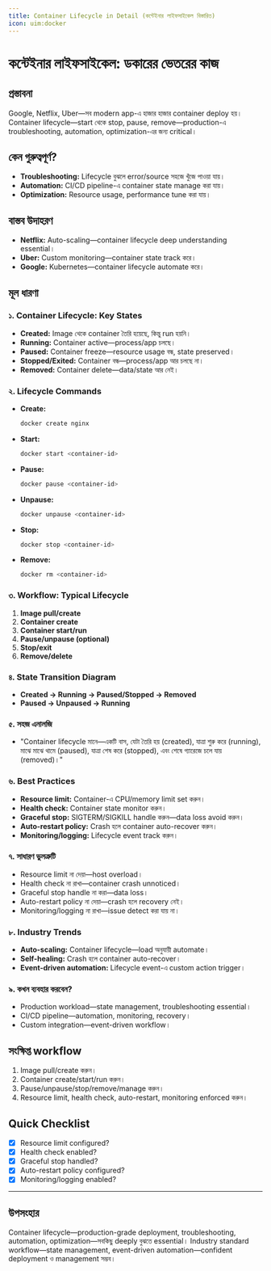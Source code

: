 ```yaml
---
title: Container Lifecycle in Detail (কন্টেইনার লাইফসাইকেল বিস্তারিত)
icon: uim:docker
---
```


# কন্টেইনার লাইফসাইকেল: ডকারের ভেতরের কাজ

## প্রস্তাবনা

Google, Netflix, Uber—সব modern app-এ হাজার হাজার container deploy হয়। Container lifecycle—start থেকে stop, pause, remove—production-এ troubleshooting, automation, optimization-এর জন্য critical।

## কেন গুরুত্বপূর্ণ?

- **Troubleshooting:** Lifecycle বুঝলে error/source সহজে খুঁজে পাওয়া যায়।
- **Automation:** CI/CD pipeline-এ container state manage করা যায়।
- **Optimization:** Resource usage, performance tune করা যায়।

## বাস্তব উদাহরণ

- **Netflix:** Auto-scaling—container lifecycle deep understanding essential।
- **Uber:** Custom monitoring—container state track করে।
- **Google:** Kubernetes—container lifecycle automate করে।

## মূল ধারণা

### ১. Container Lifecycle: Key States

- **Created:** Image থেকে container তৈরি হয়েছে, কিন্তু run হয়নি।
- **Running:** Container active—process/app চলছে।
- **Paused:** Container freeze—resource usage বন্ধ, state preserved।
- **Stopped/Exited:** Container বন্ধ—process/app আর চলছে না।
- **Removed:** Container delete—data/state আর নেই।

### ২. Lifecycle Commands

- **Create:**
  ```bash
  docker create nginx
  ```
- **Start:**
  ```bash
  docker start <container-id>
  ```
- **Pause:**
  ```bash
  docker pause <container-id>
  ```
- **Unpause:**
  ```bash
  docker unpause <container-id>
  ```
- **Stop:**
  ```bash
  docker stop <container-id>
  ```
- **Remove:**
  ```bash
  docker rm <container-id>
  ```

### ৩. Workflow: Typical Lifecycle

1. **Image pull/create**
2. **Container create**
3. **Container start/run**
4. **Pause/unpause (optional)**
5. **Stop/exit**
6. **Remove/delete**

### ৪. State Transition Diagram

- **Created → Running → Paused/Stopped → Removed**
- **Paused → Unpaused → Running**

### ৫. সহজ এনালজি

- "Container lifecycle মানে—একটি বাস, যেটা তৈরি হয় (created), যাত্রা শুরু করে (running), মাঝে মাঝে থামে (paused), যাত্রা শেষ করে (stopped), এবং শেষে গ্যারেজে চলে যায় (removed)।"

### ৬. Best Practices

- **Resource limit:** Container-এ CPU/memory limit set করুন।
- **Health check:** Container state monitor করুন।
- **Graceful stop:** SIGTERM/SIGKILL handle করুন—data loss avoid করুন।
- **Auto-restart policy:** Crash হলে container auto-recover করুন।
- **Monitoring/logging:** Lifecycle event track করুন।

### ৭. সাধারণ ভুলত্রুটি

- Resource limit না দেয়া—host overload।
- Health check না রাখা—container crash unnoticed।
- Graceful stop handle না করা—data loss।
- Auto-restart policy না দেয়া—crash হলে recovery নেই।
- Monitoring/logging না রাখা—issue detect করা যায় না।

### ৮. Industry Trends

- **Auto-scaling:** Container lifecycle—load অনুযায়ী automate।
- **Self-healing:** Crash হলে container auto-recover।
- **Event-driven automation:** Lifecycle event-এ custom action trigger।

### ৯. কখন ব্যবহার করবেন?

- Production workload—state management, troubleshooting essential।
- CI/CD pipeline—automation, monitoring, recovery।
- Custom integration—event-driven workflow।

## সংক্ষিপ্ত workflow

1. Image pull/create করুন।
2. Container create/start/run করুন।
3. Pause/unpause/stop/remove/manage করুন।
4. Resource limit, health check, auto-restart, monitoring enforced করুন।

## Quick Checklist

- [x] Resource limit configured?
- [x] Health check enabled?
- [x] Graceful stop handled?
- [x] Auto-restart policy configured?
- [x] Monitoring/logging enabled?

---

## উপসংহার

Container lifecycle—production-grade deployment, troubleshooting, automation, optimization—সবকিছু deeply বুঝতে essential। Industry standard workflow—state management, event-driven automation—confident deployment ও management সম্ভব।

